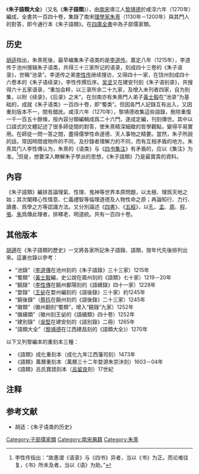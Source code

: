 《'''朱子語類大全'''》（又名《'''朱子語類'''》），由[[南宋|南宋]]導江人[[黎靖德|黎靖德]]於咸淳六年（1270年）編成，全書共一百四十卷，集錄了南宋[[理學家|理學家]][[朱熹|朱熹]]（1130年－1200年）與其門人的對答，即今通行本《朱子語類》。在[[四庫全書|四庫全書]]中為子部儒家類。

== 历史 ==
[[胡适|胡适]]指出，朱熹死後，最早编集朱子语类的是[[李道传|李道传]]。嘉定八年（1215年），李道传于池州搜辑朱子语类，共得三十三家所记的语录，刻成四十三卷的《朱子语录》，世稱“池录”。李道传之弟[[李性传|李性传]]继续搜访，又得四十一家，在饶州刻成四十六卷本的《朱子语续录》，李性传撰后序。[[吴坚|吴坚]]又在建安刊刻《朱子语别录》，共搜得六十五家语录，“重加会粹，以三录所余二十九家，及增入未刊者四家，自为别集，以附《续录》，《后录》之末”。在剑南亦有朱熹門人弟子[[黃士毅|黃士毅]]在“池录”为基础的，成就《朱子语类》一百四十卷，即“蜀类”。但因各門人記錄互有出入，又因重刻版本不一，間有錯訛。咸淳六年（1270年），黎靖德收集這些語錄，刪除重復一千一百五十餘條，按內容分類編輯成爲二十六門，遂成定編，刊刻傳世。其中以口語式的文體記述了很多師徒間的對答，使朱熹精深細緻的哲學觀點，變得平易實用。在師徒一問一答之間，盡得儒學性命道德、天人事物之精要。當然，朱子所說的話，常因時間或物件的不同，及抄錄者理解力的不同，而有互相矛盾的地方。朱熹其门人李性傳认为，朱熹的《语类》与《[[四书集注|四书集注]]》有矛盾的，应以《集注》为准。<ref>李性传指出：“故愚谓《语录》与《四书》异者，当以《书》为正。而论难往复，《书》所未及者，当以《语》为助。”</ref>但是，想要深入瞭解朱子學派的思想，《朱子語類》乃是最寶貴的資料。

==內容==
《朱子語類》編排首論理氣、性理、鬼神等世界本原問題，以太極、理爲天地之始；其次闡釋心性情意、仁義禮智等倫理道德及人物性命之原；再論知行、力行、讀書、爲學之方等認識方法。又分別論述《[[四書|四書]]》、《[[五經|五經]]》，以[[孔子|孔]]、[[孟子|孟]]、[[周敦頤|周]]、[[二程|程]]、[[張載_(子厚)|張]]、[[朱熹|朱]]爲傳此理者，排釋老、明道統。共有一百四十卷。

==其他版本==
[[胡適|胡適]]在《朱子語類的歷史》一文將各家所記朱子語錄、語類，按年代先後排列出來。這裏也錄以參考：
*“池錄”（[[李道傳|李道傳]]在池州刻的《朱子語錄》三十三家）1215年
*“蜀類”（[[黃士毅|黃士毅]]編，史公說在眉州刻的《語類》七十家）1219－20年
*“饒錄”（[[李性傳|李性傳]]在饒州鄱陽刻的《語續錄》四十一家）1228年
*“婺錄”（[[王佖|王佖]]在婺州編刻的《語後錄》三十家）約1245年
*“饒後錄”（[[蔡抗|蔡抗]]在饒州刻的《語後錄》二十三家）1245年
*“徽類”（徽州翻刻“蜀類”，增入“饒錄”九家）1252年
*“徽續類”（徽州刻王佖的《語續類》四十卷）1252年
*“建別錄”（[[吳堅|吳堅]]在建安刻的《語別錄》二冊）1265年
*“語類大全”（[[黎靖德|黎靖德]]在江西建昌刻的《語類大全》）1270年

以下又列黎編本的重刻本三種：
*《語類》成化重刻本（成化九年江西藩司刻）1473年
*《語類》萬曆重刻本（萬曆三十二年婺源朱崇沐刻）1603－04年
*《語類》呂氏寶誥刻本（[[呂留良|呂留良]]刻）17世紀

== 注释 ==
{{reflist}}

==参考文献==
{{wikisource}}
* 胡适：《朱子语类的历史》

[[Category:子部儒家類|Category:子部儒家類]]
[[Category:南宋典籍|Category:南宋典籍]]
[[Category:朱熹|Category:朱熹]]